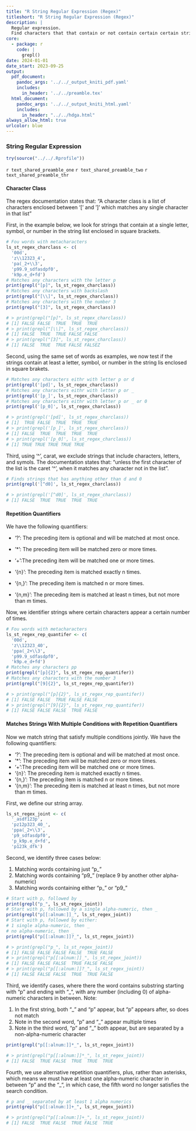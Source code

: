 ```yaml
---
title: "R String Regular Expression (Regex)"
titleshort: "R String Regular Expression (Regex)"
description: |
  Regular expression.
  Find characters that that contain or not contain certain certain strings, numbers, and symbols.
core:
  - package: r
    code: |
      grepl()
date: 2024-01-01
date_start: 2023-09-25
output:
  pdf_document:
    pandoc_args: '../../_output_kniti_pdf.yaml'
    includes:
      in_header: '../../preamble.tex'
  html_document:
    pandoc_args: '../../_output_kniti_html.yaml'
    includes:
      in_header: "../../hdga.html"
always_allow_html: true
urlcolor: blue
---
```


### String Regular Expression

```r
try(source("../../.Rprofile"))
```

`r text_shared_preamble_one`
`r text_shared_preamble_two`
`r text_shared_preamble_thr`

#### Character Class

The regex documentation states that: "A character class is a list of characters enclosed between '[' and ']' which matches any single character in that list"

First, in the example below, we look for strings that contain at a single letter, symbol, or number in the string list enclosed in square brackets.

```r
# Fou words with metacharacters
ls_st_regex_charclass <- c(
  '00d',
  'z\\12323_4', 
  'pa(_2+\\3', 
  'p99.9_sdfasdpf0', 
  'k9p.e_d+fd')
# Matches any characters with the letter p
print(grepl("[p]", ls_st_regex_charclass))
# Matches any characters with backslash
print(grepl("[\\]", ls_st_regex_charclass))
# Matches any characters with the number 3
print(grepl("[3]", ls_st_regex_charclass))

# > print(grepl("[p]", ls_st_regex_charclass))
# [1] FALSE FALSE  TRUE  TRUE  TRUE
# > print(grepl("[\\]", ls_st_regex_charclass))
# [1] FALSE  TRUE  TRUE FALSE FALSE
# > print(grepl("[3]", ls_st_regex_charclass))
# [1] FALSE  TRUE  TRUE FALSE FALSEZ
```

Second, using the same set of words as examples, we now test if the strings contain at least a letter, symbol, or number in the string lis enclosed in square brakets.

```r
# Matches any characters eithr with letter p or d
print(grepl('[pd]', ls_st_regex_charclass))
# Matches any characters eithr with letter p or _
print(grepl('[p_]', ls_st_regex_charclass))
# Matches any characters eithr with letter p or _ or 0
print(grepl('[p_0]', ls_st_regex_charclass))

# > print(grepl('[pd]', ls_st_regex_charclass))
# [1]  TRUE FALSE  TRUE  TRUE  TRUE
# > print(grepl('[p_]', ls_st_regex_charclass))
# [1] FALSE  TRUE  TRUE  TRUE  TRUE
# > print(grepl('[p_0]', ls_st_regex_charclass))
# [1] TRUE TRUE TRUE TRUE TRUE
```

Third, using '^', carat, we exclude strings that include characters, letters, and symols. The documentation states that: "unless the first character of the list is the caret '^', when it matches any character not in the list".

```r
# Finds strings that has anything other than d and 0
print(grepl('[^d0]', ls_st_regex_charclass))

# > print(grepl('[^d0]', ls_st_regex_charclass))
# [1] FALSE  TRUE  TRUE  TRUE  TRUE
```

#### Repetition Quantifiers

We have the following quantifiers:

- '?': The preceding item is optional and will be matched at most once.

- '*': The preceding item will be matched zero or more times.

- '+':The preceding item will be matched one or more times.

- '{n}': The preceding item is matched exactly n times.

- '{n,}': The preceding item is matched n or more times.

- '{n,m}': The preceding item is matched at least n times, but not more than m times.

Now, we identifier strings where certain characters appear a certain number of times.

```r
# Fou words with metacharacters
ls_st_regex_rep_quantifer <- c(
  '00d',
  'z\\12323_40', 
  'ppa(_2+\\3', 
  'p99.9_sdfasdpf0', 
  'k9p.e_d+fd')
# Matches any characters pp
print(grepl("[p]{2}", ls_st_regex_rep_quantifer))
# Matches any characters with the number 3
print(grepl("[9]{2}", ls_st_regex_rep_quantifer))

# > print(grepl("[p]{2}", ls_st_regex_rep_quantifer))
# [1] FALSE FALSE  TRUE FALSE FALSE
# > print(grepl("[9]{2}", ls_st_regex_rep_quantifer))
# [1] FALSE FALSE FALSE  TRUE FALSE
```

#### Matches Strings With Multiple Conditions with Repetition Quantifiers

Now we match string that satisfy multiple conditions jointly. We have the following quantifiers:

- '?': The preceding item is optional and will be matched at most once.
- '*': The preceding item will be matched zero or more times.
- '+':The preceding item will be matched one or more times.
- '{n}': The preceding item is matched exactly n times.
- '{n,}': The preceding item is matched n or more times.
- '{n,m}': The preceding item is matched at least n times, but not more than m times.

First, we define our string array.

```r
ls_st_regex_joint <- c(
  '_asdf123p',
  'pz12p323_40_', 
  'ppa(_2+\\3', 
  'p9_sdfasdpf0', 
  'p_k9p.e_d+fd', 
  'p123k_dfk')
```

Second, we identify three cases below:

1. Matching words containing just "p_"
2. Matching words containing "p9_" (replace 9 by another other alpha-numeric)
3. Matching words containing either "p_" or "p9_"

```r
# Start with p, followed by _
print(grepl("p_", ls_st_regex_joint))
# Start with p, followed by a single alpha-numeric, then _
print(grepl("p[[:alnum:]]_", ls_st_regex_joint))
# Start with p, followed by either: 
# 1 single alpha-numeric, then _
# no alpha-numeric, then _
print(grepl("p[[:alnum:]]?_", ls_st_regex_joint))

# > print(grepl("p_", ls_st_regex_joint))
# [1] FALSE FALSE FALSE FALSE  TRUE FALSE
# > print(grepl("p[[:alnum:]]_", ls_st_regex_joint))
# [1] FALSE FALSE FALSE  TRUE FALSE FALSE
# > print(grepl("p[[:alnum:]]?_", ls_st_regex_joint))
# [1] FALSE FALSE FALSE  TRUE  TRUE FALSE
```

Third, we identify cases, where there the word contains substring starting with "p" and ending with "_", with any number (including 0) of alpha-numeric characters in between. Note:

1. In the first string, both "_" and "p" appear, but "p" appears after, so does not match
2. Note in the second word, "p" and "_" appear multiple times
3. Note in the third word, "p" and "_" both appear, but are separated by a non-alpha-numeric character

```r
print(grepl("p[[:alnum:]]*_", ls_st_regex_joint))

# > print(grepl("p[[:alnum:]]*_", ls_st_regex_joint))
# [1] FALSE  TRUE FALSE  TRUE  TRUE  TRUE
```

Fourth, we use alternative repetition quantifiers, plus, rather than asterisks, which means we must have at least one alpha-numeric character in between "p" and the "_", in which case, the fifth word no longer satisfies the search condition.

```r
# p and _ separated by at least 1 alpha numerics
print(grepl("p[[:alnum:]]+_", ls_st_regex_joint))

# > print(grepl("p[[:alnum:]]+_", ls_st_regex_joint))
# [1] FALSE  TRUE FALSE  TRUE FALSE  TRUE
```
